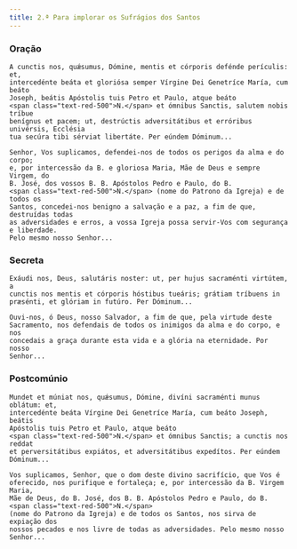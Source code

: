 ```yaml
---
title: 2.ª Para implorar os Sufrágios dos Santos
---
```


### Oração

<div class="side-by-side not-content">

    A cunctis nos, quǽsumus, Dómine, mentis et córporis defénde perículis: et,
    intercedénte beáta et gloriósa semper Vírgine Dei Genetríce María, cum beáto
    Joseph, beátis Apóstolis tuis Petro et Paulo, atque beáto
    <span class="text-red-500">N.</span> et ómnibus Sanctis, salutem nobis tríbue
    benígnus et pacem; ut, destrúctis adversitátibus et erróribus univérsis, Ecclésia
    tua secúra tibi sérviat libertáte. Per eúndem Dóminum...

    Senhor, Vos suplicamos, defendei-nos de todos os perigos da alma e do corpo;
    e, por intercessão da B. e gloriosa Maria, Mãe de Deus e sempre Virgem, do
    B. José, dos vossos B. B. Apóstolos Pedro e Paulo, do B.
    <span class="text-red-500">N.</span> (nome do Patrono da Igreja) e de todos os
    Santos, concedei-nos benigno a salvação e a paz, a fim de que, destruídas todas
    as adversidades e erros, a vossa Igreja possa servir-Vos com segurança e liberdade.
    Pelo mesmo nosso Senhor...

</div>

### Secreta

<div class="side-by-side not-content">

    Exáudi nos, Deus, salutáris noster: ut, per hujus sacraménti virtútem, a
    cunctis nos mentis et córporis hóstibus tueáris; grátiam tríbuens in
    præsénti, et glóriam in futúro. Per Dóminum...

    Ouvi-nos, ó Deus, nosso Salvador, a fim de que, pela virtude deste
    Sacramento, nos defendais de todos os inimigos da alma e do corpo, e nos
    concedais a graça durante esta vida e a glória na eternidade. Por nosso
    Senhor...

</div>

### Postcomúnio

<div class="side-by-side not-content">

    Mundet et múniat nos, quǽsumus, Dómine, divíni sacraménti munus oblátum: et,
    intercedénte beáta Vírgine Dei Genetríce María, cum beáto Joseph, beátis
    Apóstolis tuis Petro et Paulo, atque beáto
    <span class="text-red-500">N.</span> et ómnibus Sanctis; a cunctis nos reddat
    et perversitátibus expiátos, et adversitátibus expedítos. Per eúndem Dóminum...

    Vos suplicamos, Senhor, que o dom deste divino sacrifício, que Vos é
    oferecido, nos purifique e fortaleça; e, por intercessão da B. Virgem Maria,
    Mãe de Deus, do B. José, dos B. B. Apóstolos Pedro e Paulo, do B.
    <span class="text-red-500">N.</span>
    (nome do Patrono da Igreja) e de todos os Santos, nos sirva de expiação dos
    nossos pecados e nos livre de todas as adversidades. Pelo mesmo nosso
    Senhor...

</div>
